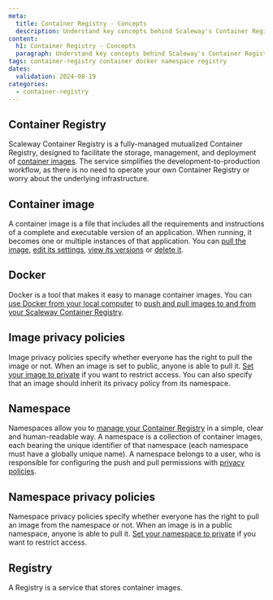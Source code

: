 ```yaml
---
meta:
  title: Container Registry - Concepts
  description: Understand key concepts behind Scaleway's Container Registry.
content:
  h1: Container Registry - Concepts
  paragraph: Understand key concepts behind Scaleway's Container Registry.
tags: container-registry container docker namespace registry
dates:
  validation: 2024-08-19
categories:
  - container-registry
---
```


## Container Registry

Scaleway Container Registry is a fully-managed mutualized Container Registry, designed to facilitate the storage, management, and deployment of [container images](#container-image). The service simplifies the development-to-production workflow, as there is no need to operate your own Container Registry or worry about the underlying infrastructure.

## Container image

A container image is a file that includes all the requirements and instructions of a complete and executable version of an application. When running, it becomes one or multiple instances of that application. You can [pull the image](/container-registry/how-to/pull-images/), [edit its settings](/container-registry/how-to/manage-image-privacy-settings/), [view its versions](/container-registry/how-to/display-image-versions/) or [delete it](/container-registry/how-to/delete-image/).

## Docker

Docker is a tool that makes it easy to manage container images. You can [use Docker from your local computer](/container-registry/how-to/connect-docker-cli/) to [push and pull images to and from your Scaleway Container Registry](/container-registry/how-to/push-images/).

## Image privacy policies

Image privacy policies specify whether everyone has the right to pull the image or not. When an image is set to public, anyone is able to pull it. [Set your image to private](/container-registry/how-to/manage-image-privacy-settings/) if you want to restrict access. You can also specify that an image should inherit its privacy policy from its namespace.

## Namespace

Namespaces allow you to [manage your Container Registry](/container-registry/how-to/create-namespace/) in a simple, clear and human-readable way. A namespace is a collection of container images, each bearing the unique identifier of that namespace (each namespace must have a globally unique name). A namespace belongs to a user, who is responsible for configuring the push and pull permissions with [privacy policies](#namespace-privacy-policies).

## Namespace privacy policies

Namespace privacy policies specify whether everyone has the right to pull an image from the namespace or not. When an image is in a public namespace, anyone is able to pull it. [Set your namespace to private](/container-registry/how-to/manage-namespace-privacy-policies/) if you want to restrict access.

## Registry

A Registry is a service that stores container images.